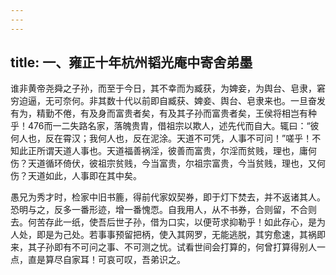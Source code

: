 ```yaml
---
---
---
```

title: 一、雍正十年杭州韬光庵中寄舍弟墨
---



谁非黄帝尧舜之子孙，而至于今日，其不幸而为臧获，为婢妾，为舆台、皂隶，窘穷迫逼，无可奈何。非其数十代以前即自臧获、婢妾、舆台、皂隶来也。一旦奋发有为，精勤不倦，有及身而富贵者矣，有及其子孙而富贵者矣，王侯将相岂有种乎！476而一二失路名家，落魄贵胄，借祖宗以欺人，述先代而自大。辄曰：“彼何人也，反在霄汉；我何人也，反在泥涂。天道不可凭，人事不可问！”嗟乎！不知此正所谓天道人事也。天道福善祸淫，彼善而富贵，尔淫而贫贱，理也，庸何伤？天道循环倚伏，彼祖宗贫贱，今当富贵，尔祖宗富贵，今当贫贱，理也，又何伤？天道如此，人事即在其中矣。

愚兄为秀才时，检家中旧书簏，得前代家奴契券，即于灯下焚去，并不返诸其人。恐明与之，反多一番形迹，增一番愧恧。自我用人，从不书券，合则留，不合则去。何苦存此一纸，使吾后世子孙，借为口实，以便苛求抑勒乎！如此存心，是为人处，即是为己处。若事事预留把柄，使入其网罗，无能逃脱，其穷愈速，其祸即来，其子孙即有不可问之事、不可测之忧。试看世间会打算的，何曾打算得别人一点，直是算尽自家耳！可哀可叹，吾弟识之。
